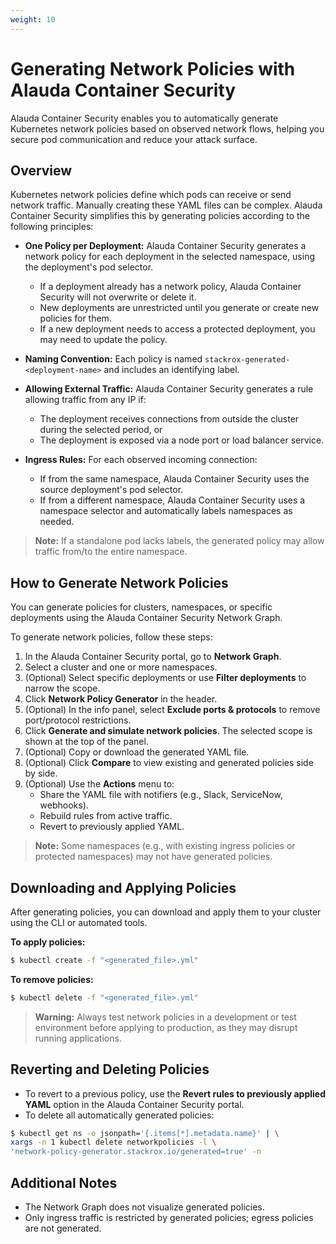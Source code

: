 ```yaml
---
weight: 10
---
```


# Generating Network Policies with Alauda Container Security

Alauda Container Security enables you to automatically generate Kubernetes network policies based on observed network flows, helping you secure pod communication and reduce your attack surface.

## Overview

Kubernetes network policies define which pods can receive or send network traffic. Manually creating these YAML files can be complex. Alauda Container Security simplifies this by generating policies according to the following principles:

- **One Policy per Deployment:** Alauda Container Security generates a network policy for each deployment in the selected namespace, using the deployment's pod selector.
  - If a deployment already has a network policy, Alauda Container Security will not overwrite or delete it.
  - New deployments are unrestricted until you generate or create new policies for them.
  - If a new deployment needs to access a protected deployment, you may need to update the policy.

- **Naming Convention:** Each policy is named `stackrox-generated-<deployment-name>` and includes an identifying label.

- **Allowing External Traffic:** Alauda Container Security generates a rule allowing traffic from any IP if:
  - The deployment receives connections from outside the cluster during the selected period, or
  - The deployment is exposed via a node port or load balancer service.

- **Ingress Rules:** For each observed incoming connection:
  - If from the same namespace, Alauda Container Security uses the source deployment's pod selector.
  - If from a different namespace, Alauda Container Security uses a namespace selector and automatically labels namespaces as needed.

> **Note:** If a standalone pod lacks labels, the generated policy may allow traffic from/to the entire namespace.

## How to Generate Network Policies

You can generate policies for clusters, namespaces, or specific deployments using the Alauda Container Security Network Graph.

To generate network policies, follow these steps:

1. In the Alauda Container Security portal, go to **Network Graph**.
2. Select a cluster and one or more namespaces.
3. (Optional) Select specific deployments or use **Filter deployments** to narrow the scope.
4. Click **Network Policy Generator** in the header.
5. (Optional) In the info panel, select **Exclude ports & protocols** to remove port/protocol restrictions.
6. Click **Generate and simulate network policies**. The selected scope is shown at the top of the panel.
7. (Optional) Copy or download the generated YAML file.
8. (Optional) Click **Compare** to view existing and generated policies side by side.
9. (Optional) Use the **Actions** menu to:
   - Share the YAML file with notifiers (e.g., Slack, ServiceNow, webhooks).
   - Rebuild rules from active traffic.
   - Revert to previously applied YAML.

> **Note:** Some namespaces (e.g., with existing ingress policies or protected namespaces) may not have generated policies.

## Downloading and Applying Policies

After generating policies, you can download and apply them to your cluster using the CLI or automated tools.

**To apply policies:**

```bash
$ kubectl create -f "<generated_file>.yml"
```

**To remove policies:**

```bash
$ kubectl delete -f "<generated_file>.yml"
```

> **Warning:** Always test network policies in a development or test environment before applying to production, as they may disrupt running applications.

## Reverting and Deleting Policies

- To revert to a previous policy, use the **Revert rules to previously applied YAML** option in the Alauda Container Security portal.
- To delete all automatically generated policies:

```bash
$ kubectl get ns -o jsonpath='{.items[*].metadata.name}' | \
xargs -n 1 kubectl delete networkpolicies -l \
'network-policy-generator.stackrox.io/generated=true' -n
```

## Additional Notes

- The Network Graph does not visualize generated policies.
- Only ingress traffic is restricted by generated policies; egress policies are not generated.






